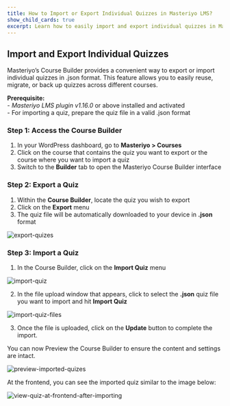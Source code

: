 ```yaml
---
title: How to Import or Export Individual Quizzes in Masteriyo LMS?
show_child_cards: true
excerpt: Learn how to easily import and export individual quizzes in Masteriyo LMS using the .json format.
---
```



## Import and Export Individual Quizzes

Masteriyo’s Course Builder provides a convenient way to export or import individual quizzes in .json format. This feature allows you to easily reuse, migrate, or back up quizzes across different courses.


**Prerequisite:**     
    - *Masteriyo LMS plugin v1.16.0* or above installed and activated        
    -  For importing a quiz, prepare the quiz file in a valid .json format    

### Step 1: Access the Course Builder
1. In your WordPress dashboard, go to **Masteriyo > Courses**    
2. Click on the course that contains the quiz you want to export or the course where you want to import a quiz  
3. Switch to the **Builder** tab to open the Masteriyo Course Builder interface

### Step 2: Export a Quiz
1.	Within the **Course Builder**, locate the quiz you wish to export
2.	Click on the **Export** menu
3.	The quiz file will be automatically downloaded to your device in **.json** format 

![export-quizes](https://github.com/user-attachments/assets/3a1f3a5f-e84a-43a9-b0d3-fd6b8a33208b)

### Step 3: Import a Quiz
1.	In the Course Builder, click on the **Import Quiz** menu

![import-quiz](https://github.com/user-attachments/assets/92a0d69e-255c-49f3-8091-1ae33035b7a1)

2.	In the file upload window that appears, click to select the **.json** quiz file you want to import and hit **Import Quiz**

![import-quiz-files](https://github.com/user-attachments/assets/5be0e36c-4940-43ff-bb27-544856523a4f)

3.	Once the file is uploaded, click on the **Update** button to complete the import. 

You can now Preview the Course Builder to ensure the content and settings are intact. 

![preview-imported-quizes](https://github.com/user-attachments/assets/3c83935a-52bb-46fd-8df0-b484bbbd598d)

At the frontend, you can see the imported quiz similar to the image below:

![view-quiz-at-frontend-after-importing](https://github.com/user-attachments/assets/dce7923e-f2d8-448f-b5fe-5b4ca530c0cf) 
